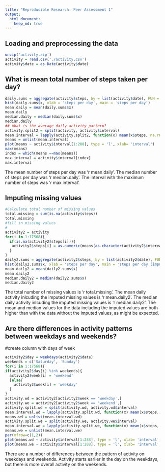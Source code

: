 ```yaml
---
title: "Reproducible Research: Peer Assessment 1"
output: 
  html_document:
    keep_md: true
---
```



## Loading and preprocessing the data
```r
unzip('activity.zip')
activity = read.csv('./activity.csv')
activity$date = as.Date(activity$date)
```



## What is mean total number of steps taken per day?
```r

daily.sums = aggregate(activity$steps, by = list(activity$date), FUN = sum, na.rm = T)
hist(daily.sums$x, xlab = 'steps per day', main = 'steps per day')
mean.daily = mean(daily.sums$x)
mean.daily
median.daily = median(daily.sums$x)
median.daily
## What is the average daily activity pattern?
activity.split2 = split(activity, activity$interval)
mean.interval = lapply(activity.split2, function(x) mean(x$steps, na.rm = T))
means = unlist(mean.interval)
plot(means ~ activity$interval[1:288], type = 'l', xlab= 'interval')
max(means)
index = which(means ==max(means))
max.interval = activity$interval[index]
max.interval
```
  The mean number of steps per day was 'r mean.daily'.
  The median number of steps per day was 'r median.daily'.
  The interval with the maximum number of steps was 'r max.interval'.
  
## Imputing missing values
```r
#Calculate total number of missing values
total.missing = sum(is.na(activity$steps))
total.missing
#fill in missing values
#
activity2 = activity
for(i in 1:17568){
  if(is.na(activity2$steps[i])){
   activity2$steps[i] = as.numeric(means[as.character(activity2$interval[i])])
  }
}
daily2.sums = aggregate(activity2$steps, by = list(activity2$date), FUN = sum, na.rm = T)
hist(daily2.sums$x, xlab = 'steps per day', main = 'steps per day (imputed values)')
mean.daily2 = mean(daily2.sums$x)
mean.daily2
median.daily2 = median(daily2.sums$x)
median.daily2
```
The total number of missing values is 'r total.missing'.
The mean daily activity inlcuding the imputed missing values is 'r mean.daily2'.
The median daily activity inlcuding the imputed missing values is 'r median.daily2'.
The mean and median values for the data including the imputed values are both higher than with the data without the imputed values, as might be expected. 

## Are there differences in activity patterns between weekdays and weekends?
#create column with days of week
```r
activity2$day = weekdays(activity2$date)
weekends = c('Saturday', 'Sunday')
for(i in 1:17568){
if(activity2$day[i] %in% weekends){
  activity2$week[i] = 'weekend'
  }else{
    activity2$week[i] = 'weekday'
  } 
}
activity.wd = activity2[activity2$week == 'weekday',]
activity.we = activity2[activity2$week == 'weekend',]
activity.split.wd = split(activity.wd, activity.wd$interval)
mean.interval.wd = lapply(activity.split.wd, function(x) mean(x$steps, na.rm = T))
means.wd = unlist(mean.interval.wd)
activity.split.we = split(activity.we, activity.we$interval)
mean.interval.we = lapply(activity.split.we, function(x) mean(x$steps, na.rm = T))
means.we = unlist(mean.interval.we)
par(mfrow=c(1,2))
plot(means.wd ~ activity$interval[1:288], type = 'l', xlab= 'interval', main = 'weekday')
plot(means.we ~ activity$interval[1:288], type = 'l', xlab= 'interval', main = 'weekend')
```
There are a number of differences between the pattern of activity on weekdays and weekends. Activity starts earlier in the day on the weekdays, but there is more overall activity on the weekends.